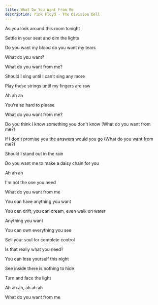 ```yaml
---
title: What Do You Want From Me
description: Pink Floyd - The Division Bell
---
```


As you look around this room tonight

Settle in your seat and dim the lights

Do you want my blood do you want my tears

What do you want?

What do you want from me?

Should I sing until I can't sing any more

Play these strings until my fingers are raw

Ah ah ah

You're so hard to please

What do you want from me?



Do you think I know something you don't know (What do you want from me?)

If I don't promise you the answers would you go (What do you want from me?)

Should I stand out in the rain

Do you want me to make a daisy chain for you

Ah ah ah

I'm not the one you need

What do you want from me



You can have anything you want

You can drift, you can dream, even walk on water

Anything you want



You can own everything you see

Sell your soul for complete control

Is that really what you need?



You can lose yourself this night

See inside there is nothing to hide

Turn and face the light



Ah ah ah, ah ah ah

What do you want from me
